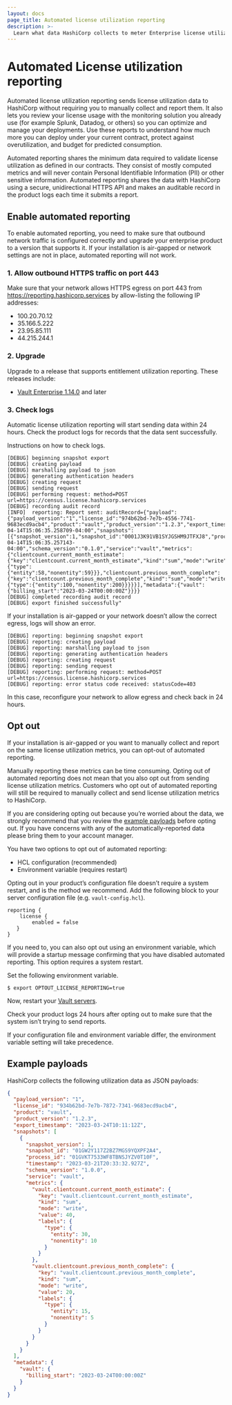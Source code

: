 ```yaml
---
layout: docs
page_title: Automated license utilization reporting
description: >-
  Learn what data HashiCorp collects to meter Enterprise license utilization. Enable or disable reporting. Review sample payloads and logs.
---
```


# Automated License utilization reporting

Automated license utilization reporting sends license utilization data to
HashiCorp without requiring you to manually collect and report them. It also
lets you review your license usage with the monitoring solution you already use
(for example Splunk, Datadog, or others) so you can optimize and manage your
deployments. Use these reports to understand how much more you can deploy under
your current contract, protect against overutilization, and budget for predicted
consumption.  

Automated reporting shares the minimum data required to validate license
utilization as defined in our contracts. They consist of mostly computed metrics
and will never contain Personal Identifiable Information (PII) or other
sensitive information. Automated reporting shares the data with HashiCorp using
a secure, unidirectional HTTPS API and makes an auditable record in the product
logs each time it submits a report.

## Enable automated reporting

To enable automated reporting, you need to make sure that outbound network
traffic is configured correctly and upgrade your enterprise product to a version
that supports it. If your installation is air-gapped or network settings are not
in place, automated reporting will not work. 

### 1. Allow outbound HTTPS traffic on port 443

Make sure that your network allows HTTPS egress on port 443 from
https://reporting.hashicorp.services by allow-listing the following IP
addresses: 

- 100.20.70.12
- 35.166.5.222
- 23.95.85.111
- 44.215.244.1

### 2. Upgrade

Upgrade to a release that supports entitlement utilization reporting. These
releases include:

- [Vault Enterprise 1.14.0](https://releases.hashicorp.com/vault/) and later


### 3. Check logs

Automatic license utilization reporting will start sending data within 24 hours.
Check the product logs for records that the data sent successfully.

Instructions on how to check logs. 

<CodeBlockConfig hideClipboard>

```
[DEBUG] beginning snapshot export
[DEBUG] creating payload
[DEBUG] marshalling payload to json
[DEBUG] generating authentication headers
[DEBUG] creating request
[DEBUG] sending request
[DEBUG] performing request: method=POST url=https://census.license.hashicorp.services
[DEBUG] recording audit record
[INFO]  reporting: Report sent: auditRecord={"payload":{"payload_version":"1","license_id":"974b62bd-7e7b-4556-7741-9683ecd9acb4","product":"vault","product_version":"1.2.3","export_timestamp":"2023-04-14T15:06:35.258709-04:00","snapshots":[{"snapshot_version":1,"snapshot_id":"0001J3K91VB1SYJGSHM9JTFXJ8","process_id":"01GY0JJYXZ6MY01GNM9VN88ZEJ","timestamp":"2023-04-14T15:06:35.257143-04:00","schema_version":"0.1.0","service":"vault","metrics":{"clientcount.current_month_estimate":{"key":"clientcount.current_month_estimate","kind":"sum","mode":"write","value":117,"labels":{"type":{"entity":58,"nonentity":59}}},"clientcount.previous_month_complete":{"key":"clientcount.previous_month_complete","kind":"sum","mode":"write","value":300,"labels":{"type":{"entity":100,"nonentity":200}}}}}],"metadata":{"vault":{"billing_start":"2023-03-24T00:00:00Z"}}}}
[DEBUG] completed recording audit record
[DEBUG] export finished successfully"
```

</CodeBlockConfig>

If your installation is air-gapped or your network doesn’t allow the correct
egress, logs will show an error. 

<CodeBlockConfig hideClipboard>

```
[DEBUG] reporting: beginning snapshot export
[DEBUG] reporting: creating payload
[DEBUG] reporting: marshalling payload to json
[DEBUG] reporting: generating authentication headers
[DEBUG] reporting: creating request
[DEBUG] reporting: sending request
[DEBUG] reporting: performing request: method=POST url=https://census.license.hashicorp.services
[DEBUG] reporting: error status code received: statusCode=403
```

</CodeBlockConfig>

In this case, reconfigure your network to allow egress and check back in 24
hours. 

## Opt out

If your installation is air-gapped or you want to manually collect and report on
the same license utilization metrics, you can opt-out of automated reporting. 

Manually reporting these metrics can be time consuming. Opting out of automated
reporting does not mean that you also opt out from sending license utilization
metrics. Customers who opt out of automated reporting will still be required to
manually collect and send license utilization metrics to HashiCorp. 

If you are considering opting out because you’re worried about the data, we
strongly recommend that you review the [example payloads](#example-payloads)
before opting out. If you have concerns with any of the automatically-reported
data please bring them to your account manager. 

You have two options to opt out of automated reporting: 

- HCL configuration (recommended) 
- Environment variable (requires restart)

Opting out in your product’s configuration file doesn’t require a system
restart, and is the method we recommend. Add the following block to your server
configuration file (e.g. `vault-config.hcl`).

```hcl
reporting {
	license {
		enabled = false
   }
}
```

If you need to, you can also opt out using an environment variable, which will
provide a startup message confirming that you have disabled automated reporting.
This option requires a system restart. 

Set the following environment variable.

```shell-session
$ export OPTOUT_LICENSE_REPORTING=true
```

Now, restart your [Vault servers](/vault/docs/commands/server).

Check your product logs 24 hours after opting out to make sure that the system
isn’t trying to send reports. 

If your configuration file and environment variable differ, the environment
variable setting will take precedence.

## Example payloads

HashiCorp collects the following utilization data as JSON payloads:

<CodeBlockConfig hideClipboard>

```json
{
  "payload_version": "1",
  "license_id": "934b62bd-7e7b-7872-7341-9683ecd9acb4",
  "product": "vault",
  "product_version": "1.2.3",
  "export_timestamp": "2023-03-24T10:11:12Z",
  "snapshots": [
    {
      "snapshot_version": 1,
      "snapshot_id": "01GW2Y117Z2BZ7MGS9YQXPF2A4",
      "process_id": "01GVKT7533WF8TBNSJYZV0T10F",
      "timestamp": "2023-03-21T20:33:32.927Z",
      "schema_version": "1.0.0",
      "service": "vault",
      "metrics": {
        "vault.clientcount.current_month_estimate": {
          "key": "vault.clientcount.current_month_estimate",
          "kind": "sum",
          "mode": "write",
          "value": 40,
          "labels": {
            "type": {
              "entity": 30,
              "nonentity": 10
            }
          }
        },
        "vault.clientcount.previous_month_complete": {
          "key": "vault.clientcount.previous_month_complete",
          "kind": "sum",
          "mode": "write",
          "value": 20,
          "labels": {
            "type": {
              "entity": 15,
              "nonentity": 5
            }
          }
        }
      }
    }
  ],
  "metadata": {
    "vault": {
      "billing_start": "2023-03-24T00:00:00Z"
    }
  }
}
```

</CodeBlockConfig>